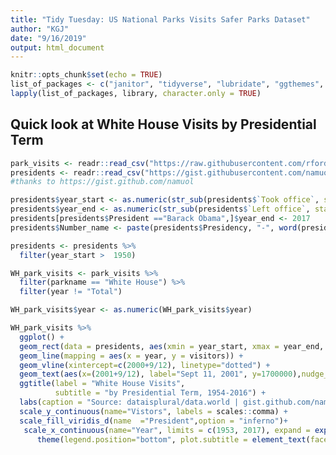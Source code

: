 ```yaml
---
title: "Tidy Tuesday: US National Parks Visits Safer Parks Dataset"
author: "KGJ"
date: "9/16/2019"
output: html_document
---
```


```r
knitr::opts_chunk$set(echo = TRUE)
list_of_packages <- c("janitor", "tidyverse", "lubridate", "ggthemes", "RColorBrewer", "rvest")
lapply(list_of_packages, library, character.only = TRUE)
```


## Quick look at White House Visits by Presidential Term
```r
park_visits <- readr::read_csv("https://raw.githubusercontent.com/rfordatascience/tidytuesday/master/data/2019/2019-09-17/national_parks.csv")
presidents <- readr::read_csv("https://gist.githubusercontent.com/namuol/2657233/raw/74135b2637e624848c163759be9cd14ae33f5153/presidents.csv")
#thanks to https://gist.github.com/namuol
```


```r

presidents$year_start <- as.numeric(str_sub(presidents$`Took office`, start= -4) )
presidents$year_end <- as.numeric(str_sub(presidents$`Left office`, start= -4) )
presidents[presidents$President =="Barack Obama",]$year_end <- 2017
presidents$Number_name <- paste(presidents$Presidency, "-", word(presidents$President,-1) )

presidents <- presidents %>%
  filter(year_start >  1950)

WH_park_visits <- park_visits %>%  
  filter(parkname == "White House") %>%
  filter(year != "Total")

WH_park_visits$year <- as.numeric(WH_park_visits$year)
```


```r
WH_park_visits %>%
  ggplot() + 
  geom_rect(data = presidents, aes(xmin = year_start, xmax = year_end, ymin = -Inf, ymax = Inf, fill = Number_name), alpha = 0.4) +
  geom_line(mapping = aes(x = year, y = visitors)) +
  geom_vline(xintercept=c(2000+9/12), linetype="dotted") +
  geom_text(aes(x=(2001+9/12), label="Sept 11, 2001", y=1700000),nudge_x= 4.5) +
  ggtitle(label = "White House Visits",
          subtitle = "by Presidential Term, 1954-2016") +
  labs(caption = "Source: dataisplural/data.world | gist.github.com/namuol, h/t  tidytuesday") +
  scale_y_continuous(name="Vistors", labels = scales::comma) +
  scale_fill_viridis_d(name  ="President",option = "inferno")+
   scale_x_continuous(name="Year", limits = c(1953, 2017), expand = expand_scale(mult = c(0.01, 0.01)), breaks = seq(from = 1953, to = 2017, by = 4) ) +
      theme(legend.position="bottom", plot.subtitle = element_text(face = "italic"))

```
